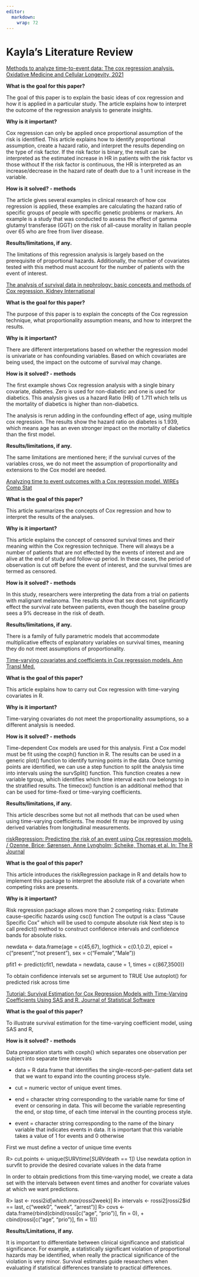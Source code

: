 ```yaml
---
editor: 
  markdown: 
    wrap: 72
---
```


# **Kayla's Literature Review**

[Methods to analyze time-to-event data: The cox regression analysis.
Oxidative Medicine and Cellular Longevity,
2021](https://onlinelibrary.wiley.com/doi/10.1155/2021/1302811)

**What is the goal for this paper?**

The goal of this paper is to explain the basic ideas of cox regression
and how it is applied in a particular study. The article explains how to
interpret the outcome of the regression analysis to generate insights.

**Why is it important?**

Cox regression can only be applied once proportional assumption of the
risk is identified. This article explains how to identify proportional
assumption, create a hazard ratio, and interpret the results depending
on the type of risk factor. If the risk factor is binary, the result can
be interpreted as the estimated increase in HR in patients with the risk
factor vs those without If the risk factor is continuous, the HR is
interpreted as an increase/decrease in the hazard rate of death due to a
1 unit increase in the variable.

**How is it solved? - methods**

The article gives several examples in clinical research of how cox
regression is applied, these examples are calculating the hazard ratio
of specific groups of people with specific genetic problems or markers.
An example is a study that was conducted to assess the effect of gamma
glutamyl transferase (GGT) on the risk of all-cause morality in Italian
people over 65 who are free from liver disease.

**Results/limitations, if any.**

The limitations of this regression analysis is largely based on the
prerequisite of proportional hazards. Additionally, the number of
covariates tested with this method must account for the number of
patients with the event of interest.

[The analysis of survival data in nephrology: basic concepts and methods
of Cox regression, Kidney
International](https://www.kidney-international.org/article/S0085-2538(15)53407-8/fulltext)

**What is the goal for this paper?**

The purpose of this paper is to explain the concepts of the Cox
regression technique, what proportionality assumption means, and how to
interpret the results.

**Why is it important?**

There are different interpretations based on whether the regression
model is univariate or has confounding variables. Based on which
covariates are being used, the impact on the outcome of survival may
change.

**How is it solved? - methods**

The first example shows Cox regression analysis with a single binary
covariate, diabetes. Zero is used for non-diabetic and one is used for
diabetics. This analysis gives us a hazard Ratio (HR) of 1.711 which
tells us the mortality of diabetics is higher than non-diabetics.

The analysis is rerun adding in the confounding effect of age, using
multiple cox regression. The results show the hazard ratio on diabetes
is 1.939, which means age has an even stronger impact on the mortality
of diabetics than the first model.

**Results/limitations, if any.**

The same limitations are mentioned here; if the survival curves of the
variables cross, we do not meet the assumption of proportionality and
extensions to the Cox model are needed.

[Analyzing time to event outcomes with a Cox regression model. WIREs
Comp Stat](https://wires.onlinelibrary.wiley.com/doi/10.1002/wics.1197)

**What is the goal of this paper?**

This article summarizes the concepts of Cox regression and how to
interpret the results of the analyses.

**Why is it important?**

This article explains the concept of censored survival times and their
meaning within the Cox regression technique. There will always be a
number of patients that are not effected by the events of interest and
are alive at the end of study and follow-up period. In these cases, the
period of observation is cut off before the event of interest, and the
survival times are termed as censored.

**How is it solved? - methods**

In this study, researchers were interpreting the data from a trial on
patients with malignant melanoma. The results show that sex does not
significantly effect the survival rate between patients, even though the
baseline group sees a 9% decrease in the risk of death.

**Results/limitations, if any.**

There is a family of fully parametric models that accommodate
multiplicative effects of explanatory variables on survival times,
meaning they do not meet assumptions of proportionality.

[Time-varying covariates and coefficients in Cox regression models. Ann
Transl Med.](https://www.ncbi.nlm.nih.gov/pmc/articles/PMC6015946/)

**What is the goal of this paper?**

This article explains how to carry out Cox regression with time-varying
covariates in R.

**Why is it important?**

Time-varying covariates do not meet the proportionality assumptions, so
a different analysis is needed.

**How is it solved? - methods**

Time-dependent Cox models are used for this analysis. First a Cox model
must be fit using the coxph() function in R. The results can be used in
a generic plot() function to identify turning points in the data. Once
turning points are identified, we can use a step function to split the
analysis time into intervals using the survSplit() function. This
function creates a new variable tgroup, which identifies which time
interval each row belongs to in the stratified results. The timecox()
function is an additional method that can be used for time-fixed or
time-varying coefficients.

**Results/limitations, if any.**

This article describes some but not all methods that can be used when
using time-varying coefficients. The model fit may be improved by using
derived variables from longitudinal measurements.

[riskRegression: Predicting the risk of an event using Cox regression
models. / Ozenne, Brice; Sørensen, Anne Lyngholm; Scheike, Thomas et al.
In: The R Journal](https://journal.r-project.org/articles/RJ-2017-062/)

**What is the goal of this paper?**

This article introduces the riskRegression package in R and details how
to implement this package to interpret the absolute risk of a covariate
when competing risks are presents.

**Why is it important?**

Risk regression package allows more than 2 competing risks: Estimate
cause-specific hazards using csc() function The output is a class “Cause
Specific Cox” which will be used to compute absolute risk Next step is
to call predict() method to construct confidence intervals and
confidence bands for absolute risks.

newdata \<- data.frame(age = c(45,67), logthick = c(0.1,0.2), epicel =
c("present","not present"), sex = c("Female","Male"))

pfit1 \<- predict(cfit1, newdata = newdata, cause = 1, times =
c(867,3500))

To obtain confidence intervals set se argument to TRUE Use autoplot()
for predicted risk across time

[Tutorial: Survival Estimation for Cox Regression Models with
Time-Varying Coefficients Using SAS and R. Journal of Statistical
Software](https://www.jstatsoft.org/article/view/v061c01)

**What is the goal of this paper?**

To illustrate survival estimation for the time-varying coefficient
model, using SAS and R,

**How is it solved? - methods**

Data preparation starts with coxph() which separates one observation per
subject into separate time intervals

-   data = R data frame that identifies the single-record-per-patient
    data set that we want to expand into the counting process style.

-   cut = numeric vector of unique event times.

-   end = character string corresponding to the variable name for time
    of event or censoring in data. This will become the variable
    representing the end, or stop time, of each time interval in the
    counting process style.

-   event = character string corresponding to the name of the binary
    variable that indicates events in data. It is important that this
    variable takes a value of 1 for events and 0 otherwise

First we must define a vector of unique time events

R\> cut.points \<- unique(SURV$time[SURV$death == 1\]) Use newdata
option in survfit to provide the desired covariate values in the data
frame

In order to obtain predictions from this time-varying model, we create a
data set with the intervals between event times and another for
covariate values at which we want predictions.

R\> last \<- rossi2$id[which.max(rossi2$week)\] R\> intervals \<-
rossi2\[rossi2\$id == last, c("week0", "week", "arrest")\] R\> covs \<-
data.frame(rbind(cbind(rossi\[c("age", "prio")\], fin = 0), +
cbind(rossi\[c("age", "prio")\], fin = 1)))

**Results/Limitations, if any.**

It is important to differentiate between clinical significance and
statistical significance. For example, a statistically significant
violation of proportional hazards may be identified, when really the
practical significance of the violation is very minor. Survival
estimates guide researchers when evaluating if statistical differences
translate to practical differences.
